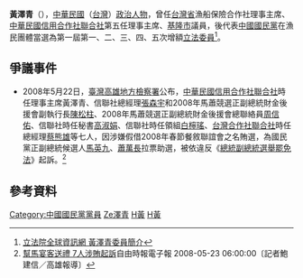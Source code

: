 {{Infobox_officeholder
| name = 黃澤青
| image name =
| width = 
| now = 中華民國（台灣）政治人士 
| period = 
| Sex = 男 
| Native place = 
| date of birth = 1935年
| place of birth ={{TWN-JPN}}[[臺北州|臺北州]][[基隆市_(州轄市)|基隆市]]
| disappeared_date = 
| disappeared_place = 
| disappeared_status = 
| death_date = 2016年
| death_place =
| death_cause = 
| body_discovered = 
| resting_place = 
| resting_place_coordinates = 
| monuments = 
| residence = 
| nationality ={{JPN-EMP}}（1935年－1945年)<br>{{ROC}}（1945年－)
| party = {{Kmt|19px}}(1973年－)
| educate = 
*[[國立中興大學|國立中興大學]]農學院農化系畢業
*[[革命實踐研究院|革命實踐研究院]]地治班二期結業
*[[政工幹校|政工幹校]]預官班九期畢業
| past = 
*省立基隆中學(今[[國立基隆高級中學|國立基隆高級中學]])高中部教員
*[[泰吉漁業|泰吉漁業]]公司董事長
*[[台灣省漁會|台灣省漁會]]理事顧問
*[[台灣省漁船保險合作社|台灣省漁船保險合作社]]理事主席
*[[基隆市議員|基隆市議員]]、基隆市議會中國國民黨黨團書記
*中國國民黨基隆市黨部主任委員
*第一屆第一次增額立法委員<br><span style="color: blue;">(1973年-1976年)</span>
*第一屆第二次增額立法委員<br><span style="color: blue;">(1976年-1981年)</span>
*第一屆第三次增額立法委員<br><span style="color: blue;">(1981年-1984年)</span>
*第一屆第四次增額立法委員<br><span style="color: blue;">(1984年-1987年)</span>
*第一屆第五次增額立法委員<br><span style="color: blue;">(1987年-1990年)</span>
*立法院黨部委員常務委員
*中國國民黨中央委員會黨務顧問
*[[中華民國信用合作社聯合社|中華民國信用合作社聯合社]]第五任理事主席
}}
'''黃澤青'''（{{bd|1935年||2016年|}}），[[中華民國|中華民國]]（[[台灣|台灣]]）[[政治人物|政治人物]]，曾任[[台灣省|台灣省]]漁船保險合作社理事主席、[[中華民國信用合作社聯合社|中華民國信用合作社聯合社]]第五任理事主席、[[基隆市|基隆市]]議員，後代表[[中國國民黨|中國國民黨]]在漁民團體當選為第一屆第一、二、三、四、五次增額[[立法委員|立法委員]]<ref>[http://npl.ly.gov.tw/do/www/commissionerInfo?id=246&expireBack=01&expire=01&act=exp&keyword=&orderBy=name&nameOrder=true&eleDisOrder=true 立法院全球資訊網 黃澤青委員簡介]</ref>。

==爭議事件==
*2008年5月22日，[[臺灣高雄地方檢察署|臺灣高雄地方檢察署]]公布，[[中華民國信用合作社聯合社|中華民國信用合作社聯合社]]時任理事主席黃澤青、信聯社總經理[[張森宇|張森宇]]和2008年馬蕭競選正副總統財金後援會副執行長[[陳松柱|陳松柱]]、2008年馬蕭競選正副總統財金後援會總聯絡員[[周信佑|周信佑]]、信聯社時任秘書[[高淑娟|高淑娟]]、信聯社時任領組[[白檸瑤|白檸瑤]]、[[台灣合作社聯合社|台灣合作社聯合社]]時任總經理[[蔡熊雄|蔡熊雄]]等七人，因涉嫌假借2008年春節餐敘聯誼會之名賄選，為國民黨正副總統候選人[[馬英九|馬英九]]、[[蕭萬長|蕭萬長]]拉票助選，被依違反《[[總統副總統選舉罷免法|總統副總統選舉罷免法]]》起訴。<ref>[https://news.ltn.com.tw/news/politics/paper/213548 幫馬宴客送禮 7人涉賄起訴]自由時報電子報 2008-05-23 06:00:00〔記者鮑建信／高雄報導〕</ref>





==參考資料==
<div class="references-small">
<references />
</div>


{{DEFAULTSORT:H黃澤青}}

{{中華民國第一屆第一次增額立法委員}}
{{中華民國第一屆第二次增額立法委員}}
{{中華民國第一屆第三次增額立法委員}}
{{中華民國第一屆第四次增額立法委員}}
{{中華民國第一屆第五次增額立法委員}}
[[Category:中國國民黨黨員|Category:中國國民黨黨員]]
[[Category:黃姓|Ze澤青]]
[[Category:臺灣省立基隆中學校友|H黃]]
[[Category:國立中興大學校友|H黃]]
